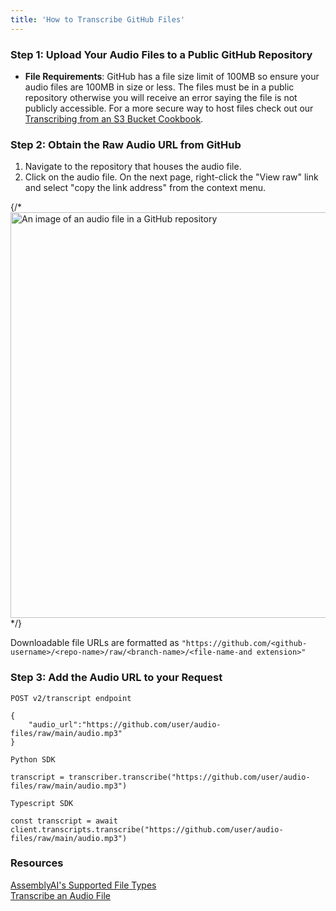 ```yaml
---
title: 'How to Transcribe GitHub Files'
---
```


### Step 1: Upload Your Audio Files to a Public GitHub Repository

- **File Requirements**: GitHub has a file size limit of 100MB so ensure your audio files are 100MB in size or less. The files must be in a public repository otherwise you will receive an error saying the file is not publicly accessible. For a more secure way to host files check out our [Transcribing from an S3 Bucket Cookbook](transcribe_from_s3.ipynb).

### Step 2: Obtain the Raw Audio URL from GitHub

1. Navigate to the repository that houses the audio file. 
2. Click on the audio file. On the next page, right-click the "View raw" link and select "copy the link address" from the context menu.

{/* <img width="649" alt="An image of an audio file in a GitHub repository" src="../guide-images/view-raw.png"> */}

Downloadable file URLs are formatted as `"https://github.com/<github-username>/<repo-name>/raw/<branch-name>/<file-name-and extension>"`

### Step 3: Add the Audio URL to your Request

``` 
POST v2/transcript endpoint

{
    "audio_url":"https://github.com/user/audio-files/raw/main/audio.mp3"
}
```

``` 
Python SDK

transcript = transcriber.transcribe("https://github.com/user/audio-files/raw/main/audio.mp3")
```

``` 
Typescript SDK

const transcript = await client.transcripts.transcribe("https://github.com/user/audio-files/raw/main/audio.mp3")
```

### **Resources**
[AssemblyAI's Supported File Types](https://www.assemblyai.com/docs/concepts/faq) <br/>
[Transcribe an Audio File](https://www.assemblyai.com/docs/getting-started/transcribe-an-audio-file)
